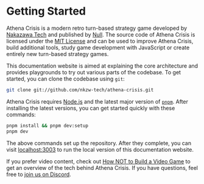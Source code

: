 # Getting Started

Athena Crisis is a modern retro turn-based strategy game developed by [Nakazawa Tech](https://nkzw.tech) and published by [Null](https://null.com). The source code of Athena Crisis is licensed under the [MIT License](https://github.com/nkzw-tech/athena-crisis/blob/main/LICENSE.md) and can be used to improve Athena Crisis, build additional tools, study game development with JavaScript or create entirely new turn-based strategy games.

This documentation website is aimed at explaining the core architecture and provides playgrounds to try out various parts of the codebase. To get started, you can clone the codebase using `git`:

```bash
git clone git://github.com/nkzw-tech/athena-crisis.git
```

Athena Crisis requires [Node.js](https://nodejs.org/en/download/package-manager) and the latest major version of [`pnpm`](https://pnpm.io/installation). After installing the latest versions, you can get started quickly with these commands:

```bash
pnpm install && pnpm dev:setup
pnpm dev
```

The above commands set up the repository. After they complete, you can visit [localhost:3003](http://localhost:3003/) to run the local version of this documentation website.

If you prefer video content, check out [How NOT to Build a Video Game](https://www.youtube.com/watch?v=m8SmXOTM8Ec) to get an overview of the tech behind Athena Crisis. If you have questions, feel free to [join us on Discord](https://discord.gg/2VBCCep7Fk).

